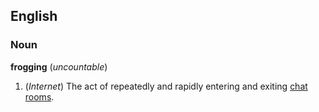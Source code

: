 ==English==
===Noun===
'''frogging''' (''uncountable'')

#(''Internet'') The act of repeatedly and rapidly entering and exiting [[chat room]]s.

<!--is this definition correct?  Does the noun exist, or only the verb "to frog"?-->